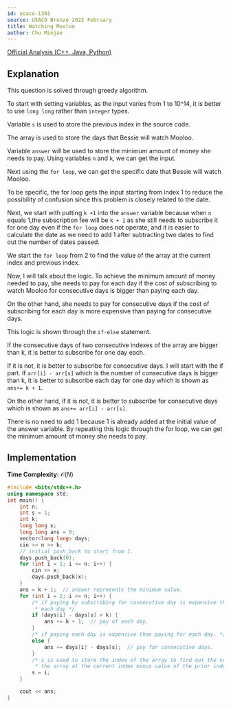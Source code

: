 ```yaml
---
id: usaco-1301
source: USACO Bronze 2022 February
title: Watching Mooloo
author: Chu Minjae
---
```

[Official Analysis (C++, Java, Python)](http://www.usaco.org/current/data/sol_prob3_bronze_feb23.html)

## Explanation

This question is solved through greedy algorithm.

To start with setting variables, as the input varies from 1 to 10^14, it is better to use `long long` rather than `integer` types.

Variable `s` is used to store the previous index in the source code.

The array is used to store the days that Bessie will watch Mooloo.

Variable `answer` will be used to store the minimum amount of money she needs to pay. Using variables `n` and `k`, we can get the input.

Next using the `for loop`, we can get the specific date that Bessie will watch Mooloo.

To be specific, the for loop gets the input starting from index 1 to reduce the possibility of confusion since this problem is closely related to the date.

Next, we start with putting `k +1` into the `answer` variable because when `n` equals 1,the subscription fee will be `k + 1` as she still needs to subscribe it for one day even if the `for loop` does not operate, and it is easier to calculate the date as we need to add 1 after subtracting two dates to find out the number of dates passed.

We start the `for loop` from 2 to find the value of the array at the current index and previous index.

Now, I will talk about the logic. To achieve the minimum amount of money needed to pay, she needs to pay for each day if the cost of subscribing to watch Mooloo for consecutive days is bigger than paying each day.

On the other hand, she needs to pay for consecutive days if the cost of subscribing for each day is more expensive than paying for consecutive days.

This logic is shown through the `if-else` statement.

If the consecutive days of two consecutive indexes of the array are bigger than k, it is better to subscribe for one day each.

If it is not, it is better to subscribe for consecutive days. I will start with the if part. If `arr[i] - arr[s]` which is the number of consecutive days is bigger than k, it is better to subscribe each day for one day which is shown as `ans+= k + 1`.

On the other hand, if it is not, it is better to subscribe for consecutive days which is shown as `ans+= arr[i] - arr[s]`.

There is no need to add 1 because 1 is already added at the initial value of the answer variable. By repeating this logic through the for loop, we can get the minimum amount of money she needs to pay.

## Implementation

**Time Complexity:** $\mathcal{O}(N)$

<LanguageSection>
<CPPSection>

```cpp
#include <bits/stdc++.h>
using namespace std;
int main() {
	int n;
	int s = 1;
	int k;
	long long x;
	long long ans = 0;
	vector<long long> days;
	cin >> n >> k;
	// initial push_back to start from 1.
	days.push_back(0);
	for (int i = 1; i <= n; i++) {
		cin >> x;
		days.push_back(x);
	}
	ans = k + 1;  // answer represents the minimum value.
	for (int i = 2; i <= n; i++) {
		/* if paying by subscribing for consecutive day is expensive than paying
		 * each day */
		if (days[i] - days[s] > k) {
			ans += k + 1;  // pay of each day.
		}
		/* if paying each day is expensive than paying for each day. */
		else {
			ans += days[i] - days[s];  // pay for consecutive days.
		}
		/* s is used to store the index of the array to find out the value of
		 * the array at the current index minus value of the prior index.*/
		s = i;
	}

	cout << ans;
}
```

</CPPSection>
</LanguageSection>
